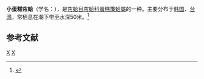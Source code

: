 {{Speciesbox
| genus = Placamen
| species = tiara
| authority = (Philippi, 1836)
}}
'''小蛋糕帘蛤'''（学名：''{{lang|la|Placamen tiara}}''），是[[帘蛤目|帘蛤目]][[帘蛤科|帘蛤科]][[蛋糕簾蛤屬|蛋糕簾蛤屬]]的一种。主要分布于[[韩国|韩国]]、[[台湾|台湾]]，常栖息在潮下带至水深50米。<ref>{{cite web|url=http://shell.sinica.edu.tw/chinese/shellbase_detail.php?science_no=3138|title=国际贝库：小蛋糕帘蛤|publisher=台湾贝类资料库|accessdate=2009-08-11|archive-date=2016-03-04|archive-url=https://web.archive.org/web/20160304112600/http://shell.sinica.edu.tw/chinese/shellbase_detail.php?science_no=3138|dead-url=no}}</ref>

== 参考文献 ==
{{reflist}}
{{Taxonbar|from=Q10960504}}

[[Category:1836年描述的动物|X]]
[[Category:蛋糕簾蛤屬|X]]